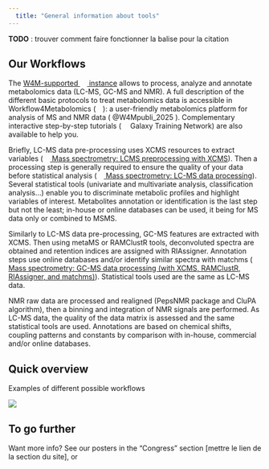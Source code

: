 ---
  title: "General information about tools"
---

**TODO** : trouver comment faire fonctionner la balise pour la citation

## Our Workflows

The [W4M-supported ![](https://galaxyproject.org/images/galaxy-logos/galaxy_logo_25percent.png){height=1em} instance](https://workflow4metabolomics.usegalaxy.fr/) 
allows to process, analyze and annotate metabolomics data (LC-MS, GC-MS and NMR). 
A full description of the different basic protocols to treat metabolomics data is accessible in Workflow4Metabolomics (![](/images/W4M_icon.svg){height=1em}): 
a user-friendly metabolomics platform for analysis of MS and NMR data ( @W4Mpubli_2025 ). 
Complementary interactive step-by-step tutorials 
(![](https://training.galaxyproject.org/training-material/assets/images/GTN-60px.png){height=1em} Galaxy Training Network) 
are also available to help you.

Briefly, LC-MS data pre-processing uses XCMS resources to extract variables 
([![](https://training.galaxyproject.org/training-material/assets/images/GTN-60px.png){height=1em} Mass spectrometry: LCMS preprocessing with XCMS](https://training.galaxyproject.org/training-material/topics/metabolomics/tutorials/lcms-preprocessing/tutorial.html)). 
Then a processing step is generally required to ensure the quality of your data before statistical analysis 
([![](https://training.galaxyproject.org/training-material/assets/images/GTN-60px.png){height=1em} Mass spectrometry: LC-MS data processing](https://training.galaxyproject.org/training-material/topics/metabolomics/tutorials/lcms-dataprocessing/tutorial.html)). 
Several statistical tools (univariate and multivariate analysis, classification analysis…) enable you to 
discriminate metabolic profiles and highlight variables of interest. Metabolites annotation or identification 
is the last step but not the least; in-house or online databases can be used, it being for MS data only or combined to MSMS.

Similarly to LC-MS data pre-processing, GC-MS features are extracted with XCMS. 
Then using metaMS or RAMClustR tools, deconvoluted spectra are obtained and retention indices are assigned with RIAssigner. 
Annotation steps use online databases and/or identify similar spectra with matchms 
([![](https://training.galaxyproject.org/training-material/assets/images/GTN-60px.png){height=1em} Mass spectrometry: GC-MS data processing (with XCMS, RAMClustR, RIAssigner, and matchms)](https://training.galaxyproject.org/training-material/topics/metabolomics/tutorials/gc_ms_with_xcms/tutorial.html)). 
Statistical tools used are the same as LC-MS data.

NMR raw data are processed and realigned (PepsNMR package and CluPA algorithm), 
then a binning and integration of NMR signals are performed. 
As LC-MS data, the quality of the data matrix is assessed and the same statistical tools are used. 
Annotations are based on chemical shifts, coupling patterns and constants by comparison with in-house, 
commercial and/or online databases.

## Quick overview

Examples of different possible workflows

![](https://raw.githubusercontent.com/workflow4metabolomics/workflow4metabolomics/refs/heads/master/images/workflow/bigpicture.png)

## To go further

Want more info? See our posters in the “Congress” section [mettre le lien de la section du site],
or 
